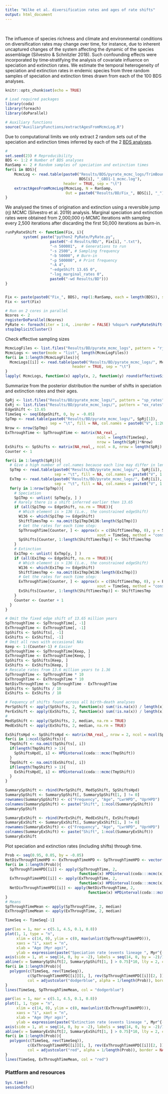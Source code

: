 ```yaml
---
title: "Wilke et al. diversification rates and ages of rate shifts"
output: html_document
---
```


<br>

The influence of species richness and climate and environmental conditions on diversification rates may change over time, for instance, due to inherent uncaptured changes of the system affecting the dynamic of the species assemblage (Silvestro & Schnitzler 2018). Such confounding effects were incorporated by time‑stratifying the analysis of covariate influence on speciation and extinction rates. 
We estimate the temporal heterogeneity of speciation and extinction rates in endemic species from three random samples of speciation and extinction times drawn from each of the 100 BDS analyses. 

```r
knitr::opts_chunk$set(echo = TRUE)
```


```r
# Load required packages
library(coda)
library(foreach)
library(doParallel)

# Auxiliary functions
source("AuxiliaryFunctions/extractAgesFromMcmcLog.R")
```


Due to computational limits we only extract 2 random sets out of the speciation and extinction times inferred by each of the 2 [BDS analyses](https://thauffe.github.io/OhridDiatomDiversification/endemic_richness.html).

```r
# 
set.seed(23) # Reproducibility
BDS <- 1:2 # Number of BDS analyses
RanSamp <- 2 # Random samples of speciation and extinction times
for(i in BDS){
    McmcLog <- read.table(paste0("Results/BDS/pyrate_mcmc_logs/TrimBounded_",
                                 BDS[i], "_GBD1-1_mcmc.log"), 
                          header = TRUE, sep = "\t")
    extractAgesFromMcmcLog(McmcLog, N = RanSamp, 
                           Out = paste0("Results/BD/Fix_", BDS[i], "_")) 
}
```


We analysed the times of origination and extinction using a reversible jump (rj) MCMC (Silvestro et al. 2019) analysis. Marginal speciation and extinction rates were obtained from 2,000,000 rj-MCMC iterations with sampling every 2,500 iterations after discarding the first 50,000 iterations as burn-in. 

```r
runPyRateShift <- function(Fix, i){
        system( paste("python2 PyRate/PyRate.py",
                    paste0("-d Results/BD/", Fix[i], ".txt"),
                    "-n 500001",  # Generations to run
                    "-s 2500", # Sampling frequency 
                    "-b 50000", # Burn-in
                    "-p 500000", # Print frequency
                    "-A 4", 
                    "-edgeShift 13.65 0",
                    "-log_marginal_rates 0",
                    paste0("-wd Results/BD"))) 
}


Fix <- paste(paste0("Fix_", BDS), rep(1:RanSamp, each = length(BDS)), sep = "_")
Fix <- sort(Fix)

# Run on 2 cores in parallel
Ncores <- 2
registerDoParallel(Ncores)
PyRate <- foreach(iter = 1:4, .inorder = FALSE) %dopar% runPyRateShift(Fix, iter)
stopImplicitCluster()
```

Check effective sampling sizes

```r
McmcLogFiles <- list.files("Results/BD/pyrate_mcmc_logs", pattern = "rj_mcmc.log")
McmcLogs <- vector(mode = "list", length(McmcLogFiles)) 
for(i in 1:length(McmcLogFiles)){
  McmcLogs[[i]] <- read.table(paste0("Results/BD/pyrate_mcmc_logs/", McmcLogFiles[i]), 
                              header = TRUE, sep = "\t")
}
lapply( McmcLogs, function(x) apply(x, 2, function(y) round(effectiveSize(as.mcmc(y)))))
```

Summarize from the posterior distribution the number of shifts in speciation and extinction rates and their ages. 

```r
SpRj <- list.files("Results/BD/pyrate_mcmc_logs/", pattern = "sp_rates")
ExRj <- list.files("Results/BD/pyrate_mcmc_logs/", pattern = "ex_rates")
EdgeShift <- 13.65
TimeSeq <- seq(EdgeShift, 0, by = -0.05) 
SpTmp <- read.table(paste0("Results/BD/pyrate_mcmc_logs/", SpRj[1]), 
                    sep = "\t", fill = NA, col.names = paste0("V", 1:20))
Nrow <- nrow(SpTmp)
ExThroughTime <- SpThroughTime <- matrix(NA_real_, 
                                         ncol = length(TimeSeq), 
                                         nrow = length(SpRj)*Nrow)
ExShifts <- SpShifts <- matrix(NA_real_, ncol = 8, nrow = length(SpRj) * Nrow)
Counter <- 1

for(i in 1:length(SpRj)){
  # Give a high number of col.names because each line may differ in length
  SpTmp <- read.table(paste0("Results/BD/pyrate_mcmc_logs/", SpRj[i]), 
                      sep = "\t", fill = NA, col.names = paste0("V", 1:20))
  ExTmp <- read.table(paste0("Results/BD/pyrate_mcmc_logs/", ExRj[i]), 
                      sep = "\t", fill = NA, col.names = paste0("V", 1:20))
  for(y in 1:nrow(SpTmp)){
    # Speciation
    Sp1Tmp <- unlist( SpTmp[y, ] )
    # Rarely there is a shift inferred earlier then 13.65
    if (all(Sp1Tmp <= EdgeShift, na.rm = TRUE)){
      # Which element is > 136 (i.e., the constrained edgeShift)
      W136 <- which(Sp1Tmp >= EdgeShift)
      ShiftTimesTmp <- na.omit(Sp1Tmp[W136:length(Sp1Tmp)])
      # Get the rates for each time step:
      SpThroughTime[Counter, ] <- approx(x = c(ShiftTimesTmp, 0), y = Sp1Tmp[1:(W136-1)], 
                                         xout = TimeSeq, method = "constant")$y
      SpShifts[Counter, 1:length(ShiftTimesTmp)] <- ShiftTimesTmp
    }
    # Extinction
    Ex1Tmp <- unlist( ExTmp[y, ] )
    if (all(Ex1Tmp <= EdgeShift, na.rm = TRUE)){
      # Which element is > 136 (i.e., the constrained edgeShift)
      W136 <- which(Ex1Tmp >= EdgeShift)
      ShiftTimesTmp <- na.omit(Ex1Tmp[W136:length(Ex1Tmp)])
      # Get the rates for each time step:
      ExThroughTime[Counter, ] <- approx(x = c(ShiftTimesTmp, 0), y = Ex1Tmp[1:(W136-1)], 
                                         xout = TimeSeq, method = "constant")$y
      ExShifts[Counter, 1:length(ShiftTimesTmp)] <- ShiftTimesTmp
    }
    Counter <- Counter + 1
  }
}

# Omit the fixed edge shift of 13.65 million years
SpThroughTime <- SpThroughTime[, -1]
ExThroughTime <- ExThroughTime[, -1]
SpShifts <- SpShifts[, -1]
ExShifts <- ExShifts[, -1]
# Omit all rows with occasional NAs 
Keep <- 1:(Counter-1) # Easier
SpThroughTime <- SpThroughTime[Keep, ]
ExThroughTime <- ExThroughTime[Keep, ]
SpShifts <- SpShifts[Keep, ]
ExShifts <- ExShifts[Keep, ]
# Rescale rates from 13.6 million years to 1.36
SpThroughTime <- SpThroughTime * 10
ExThroughTime <- ExThroughTime * 10
NetDivThroughTime <- SpThroughTime - ExThroughTime
SpShifts <- SpShifts / 10
ExShifts <- ExShifts / 10

# Fequency of shifts found across all birth-death analyses
PerSpShift <- apply(SpShifts, 2, function(x) sum(!is.na(x)) / length(x))
PerExShift <- apply(ExShifts, 2, function(x) sum(!is.na(x)) / length(x))
# 
MedSpShift <- apply(SpShifts, 2, median, na.rm = TRUE) 
MedExShift <- apply(ExShifts, 2, median, na.rm = TRUE) 

ExShiftsHpd <- SpShiftsHpd <- matrix(NA_real_, nrow = 2, ncol = ncol(SpShifts))
for(i in 1:ncol(SpShifts)){
  TmpShift <- na.omit(SpShifts[, i])
  if(length(TmpShift) > 1){
    SpShiftsHpd[, i] <- HPDinterval(coda:::mcmc(TmpShift))
  }
  TmpShift <- na.omit(ExShifts[, i])
  if(length(TmpShift) > 1){
    ExShiftsHpd[, i] <- HPDinterval(coda:::mcmc(TmpShift))
  }
}

SummarySpShift <- rbind(PerSpShift, MedSpShift, SpShiftsHpd) 
SummarySpShift <- SummarySpShift[, SummarySpShift[1, ] != 0] 
rownames(SummarySpShift) <- c("Frequency", "Age", "LwrHPD", "UprHPD")
colnames(SummarySpShift) <- paste("Shift", 1:ncol(SummarySpShift))
SummarySpShift

SummaryExShift <- rbind(PerExShift, MedExShift, ExShiftsHpd) 
SummaryExShift <- SummaryExShift[, SummaryExShift[1, ] != 0] 
rownames(SummaryExShift) <- c("Frequency", "Age", "LwrHPD", "UprHPD")
colnames(SummaryExShift) <- paste("Shift", 1:ncol(SummaryExShift))
SummaryExShift
```

Plot speciation and extinction rates (including shifts) through time. 

```r
Prob <- seq(0.95, 0.05, by = -0.05)
NetDivThroughTimeHPD <- ExThroughTimeHPD <- SpThroughTimeHPD <- vector(mode = "list", length(Prob)) 
for(i in 1:length(Prob)){
  SpThroughTimeHPD[[i]] <- apply(SpThroughTime, 2,
                                 function(x) HPDinterval(coda:::mcmc(x), prob = Prob[i]))
  ExThroughTimeHPD[[i]] <- apply(ExThroughTime, 2,
                                 function(x) HPDinterval(coda:::mcmc(x), prob = Prob[i]))
  NetDivThroughTimeHPD[[i]] <- apply(NetDivThroughTime, 2,
                                     function(x) HPDinterval(coda:::mcmc(x), prob = Prob[i]))
}
# Means
SpThroughTimeMean <- apply(SpThroughTime, 2, median)
ExThroughTimeMean <- apply(ExThroughTime, 2, median)

TimeSeq <- TimeSeq[-1]

par(las = 1, mar = c(5.1, 4.5, 0.1, 0.8))
plot(1, 1, type = "n", 
     xlim = c(14, 0), ylim = c(0, max(unlist(SpThroughTimeHPD))), 
     xaxs = "i", xaxt = "n", 
     xlab = "Age (Myr ago)", 
     ylab = expression(paste("Speciation rate (events lineage ", Myr^{-1}, ")")))
axis(side = 1, at = seq(14, 0, by = -2), labels = seq(14, 0, by = -2)/10)
abline(v = SummarySpShift[2, SummarySpShift[1, ] > 0.75]*10, lty = 2, col = "dodgerblue")
for(i in 1:length(Prob)){
  polygon(c(TimeSeq, rev(TimeSeq)), 
          c(SpThroughTimeHPD[[i]][1, ], rev(SpThroughTimeHPD[[i]][2, ])), 
          col = adjustcolor("dodgerblue", alpha = 1/length(Prob)), border = NA)
}
lines(TimeSeq, SpThroughTimeMean, col = "dodgerblue")

par(las = 1, mar = c(5.1, 4.5, 0.1, 0.8))
plot(1, 1, type = "n", 
     xlim = c(14, 0), ylim = c(0, max(unlist(ExThroughTimeHPD))), 
     xaxs = "i", xaxt = "n", 
     xlab = "Age (Myr ago)", 
     ylab = expression(paste("Extinction rate (events lineage ", Myr^{-1}, ")")))
axis(side = 1, at = seq(14, 0, by = -2), labels = seq(14, 0, by = -2)/10)
abline(v = SummaryExShift[2, SummaryExShift[1, ] > 0.75]*10, lty = 2, col = "red")
for(i in 1:length(Prob)){
  polygon(c(TimeSeq, rev(TimeSeq)), 
          c(ExThroughTimeHPD[[i]][1, ], rev(ExThroughTimeHPD[[i]][2, ])), 
          col = adjustcolor("red", alpha = 1/length(Prob)), border = NA)
}
lines(TimeSeq, ExThroughTimeMean, col = "red")
```


### Plattform and resources

```r
Sys.time()
sessionInfo()
```

